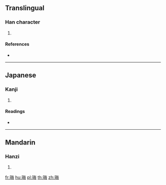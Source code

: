 ==Translingual==

===Han character===
{{Han char|rn=96|rad=玉|as=07|sn=11|four=|canj=MGOWY}}

# {{defn|Han|sort=玉07}}

====References====
* {{Han ref|kx=0732.160|dkj=20998|hdz=21117.130|uh=73FB|ud=29691}}

----

==Japanese==

===Kanji===
{{ja-kanji|grade=|rs=玉07}}

# {{defn|lang=ja|sort=玉07}}

====Readings====
* {{ja-readings|on=[[ばい]] (bai), [[め]] (me), [[まい]] (mai)|kun=[[たま]] (tama)}}

----

==Mandarin==

===Hanzi===
{{cmn-hanzi|pin=[[méi]] ([[mei2]])|wg=mei<sup>2</sup>}}

# {{defn|lang=cmn|sort=玉07}}

[[fr:珻]]
[[hu:珻]]
[[pl:珻]]
[[th:珻]]
[[zh:珻]]